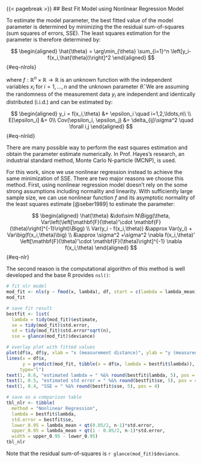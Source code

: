 {{< pagebreak >}}
## Best Fit Model using Nonlinear Regression Model

To estimate the model parameter, the best fitted value of the model parameter is determined by minimizing the the residual sum-of-squares (sum squares of errors, SSE). The least squares estimation for the parameter is therefore determined by:

$$
\begin{aligned}
\hat{\theta} = \arg\min_{\theta} \sum_{i=1}^n \left[y_i-f(x_i,\hat{\theta})\right]^2
\end{aligned}
$${#eq-nlrols} 

where $f:\mathbb{R}^n\times \mathbb{R} \to \mathbb{R}$ is an unknown function with the independent variables $x_i$ for $i=1,\ldots,n$ and the unknown parameter $\hat{\theta}$. We are assuming the randomness of the measurement data $y_i$ are independent and identically distributed (i.i.d.) and can be estimated by:

$$
\begin{aligned}
y_i = f(x_i,\theta) &+ \epsilon_i \quad i=1,2,\ldots,n\\ \\
E[\epsilon_i] &= 0\\
Cov(\epsilon_i, \epsilon_j) &= \delta_{ij}\sigma^2 \quad \forall i,j
\end{aligned}
$${#eq-nlriid} 

There are many possible way to perform the east squares estimation and obtain the parameter estimate numerically. In Prof. Hayes's research, an industrial standard method, Monte Carlo N-particle (MCNP), is used. 

For this work, since we use nonlinear regression instead to achieve the same minimization of SSE. There are two major reasons we choose this method. First, using nonlinear regression model doesn't rely on the some strong assumptions including normality and linearity. With sufficiently large sample size, we can use nonlinear function $f$ and its asymptotic normality of the least squares estimate [@seber1989] to estimate the parameter:

$$
\begin{aligned}
\hat{\theta} &\dot\sim N\Bigg(\theta, Var\left(\left[\mathbf{F}(\theta)'\cdot \mathbf{F}(\theta)\right]^{-1}\right)\Bigg) \\
Var(y_i - f(x_i,\theta)) &\approx Var(y_i) + Var\big(f(x_i,\theta)\big) \\
&\approx \sigma^2 +\sigma^2
\nabla f(x_i,\theta)' \left[\mathbf{F}(\theta)'\cdot \mathbf{F}(\theta)\right]^{-1} \nabla f(x_i,\theta)
\end{aligned}
$${#eq-nlr} 

The second reason is the computational algorithm of this method is well developed and the base R provides `nsl()`:

```r
# fit nlr model
mod_fit <- nls(y ~ fmod(x, lambda), df, start = c(lambda = lambda_mean))
mod_fit

# save fit result
bestfit <- list(
  lambda = tidy(mod_fit)$estimate,
  se = tidy(mod_fit)$std.error,
  sd = tidy(mod_fit)$std.error*sqrt(n),
  sse = glance(mod_fit)$deviance)

# overlay plot with fitted values
plot(df$x, df$y, xlab = "x (measurement distance)", ylab = "y (measured radiation strength)")
lines(x = df$x, 
      y = predict(mod_fit, tibble(x = df$x, lambda = bestfit$lambda)),
     type="l")
text(1, 0.6, "estimated lambda = " %&% round(bestfit$lambda, 5), pos = 4)
text(1, 0.5, "estimated std error = " %&% round(bestfit$se, 5), pos = 4)
text(1, 0.4, "SSE = " %&% round(bestfit$sse, 5), pos = 4)
```

```r
# save as a comparison table
tbl_nlr <- tibble(
  method = "Nonlinear Regression", 
  lambda = bestfit$lambda, 
  std.error = bestfit$se,
  lower_0.95 = lambda_mean + qt(0.05/2, n-1)*std.error,
  upper_0.95 = lambda_mean + qt(1 - 0.05/2, n-1)*std.error,
  width = upper_0.95 - lower_0.95)
tbl_nlr
```

Note that the residual sum-of-squares is `r glance(mod_fit)$deviance`.